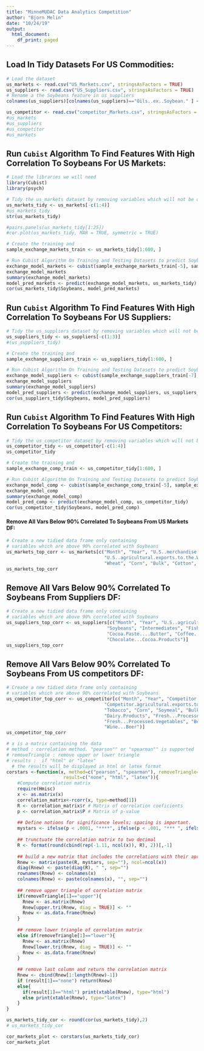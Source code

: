 ```yaml
---
title: "MinneMUDAC Data Analytics Competition"
author: "Bjorn Melin"
date: "10/24/19"
output:
  html_document:
    df_print: paged
---
```




## Load In Tidy Datasets For US Commodities:

```r
# Load the dataset
us_markets <- read.csv("US_Markets.csv", stringsAsFactors = TRUE)
us_suppliers <- read.csv("US_Suppliers.csv", stringsAsFactors = TRUE)
# Rename a the Soybeans feature in us_suppliers
colnames(us_suppliers)[colnames(us_suppliers)=="Oils..ex..Soybean." ] <- "Soybeans"

us_competitor <- read.csv("competitor_Markets.csv", stringsAsFactors = TRUE)
#us_markets
#us_suppliers
#us_competitor
#us_markets
```  



## Run `Cubist` Algorithm To Find Features With High Correlation To Soybeans For US Markets:

```r
# Load the libraries we will need
library(Cubist)
library(psych)

# Tidy the us_markets dataset by removing variables which will not be of interest
us_markets_tidy <- us_markets[-c(1:4)]
#us_markets_tidy
str(us_markets_tidy)

#pairs.panels(us_markets_tidy[1:25])
#cor.plot(us_markets_tidy, MAR = TRUE, symmetric = TRUE)

# Create the training and 
sample_exchange_markets_train <- us_markets_tidy[1:600, ]

# Run Cubist Algorithm On Training and Testing Datasets to predict Soybean
exchange_model_markets <- cubist(sample_exchange_markets_train[-5], sample_exchange_markets_train$Soybeans)
exchange_model_markets
summary(exchange_model_markets)
model_pred_markets <- predict(exchange_model_markets, us_markets_tidy)
cor(us_markets_tidy$Soybeans, model_pred_markets)
```




## Run `Cubist` Algorithm To Find Features With High Correlation To Soybeans For US Suppliers:

```r
# Tidy the us_suppliers dataset by removing variables which will not be of interest
us_suppliers_tidy <- us_suppliers[-c(1:3)]
#(us_suppliers_tidy)

# Create the training and 
sample_exchange_suppliers_train <- us_suppliers_tidy[1:600, ]

# Run Cubist Algorithm On Training and Testing Datasets to predict Soybean
exchange_model_suppliers <- cubist(sample_exchange_suppliers_train[-7], sample_exchange_suppliers_train$Soybeans)
exchange_model_suppliers
summary(exchange_model_suppliers)
model_pred_suppliers <- predict(exchange_model_suppliers, us_suppliers_tidy)
cor(us_suppliers_tidy$Soybeans, model_pred_suppliers)
```






## Run `Cubist` Algorithm To Find Features With High Correlation To Soybeans For US Competitors:

```r
# Tidy the us_competitor dataset by removing variables which will not be of interest
us_competitor_tidy <- us_competitor[-c(1:4)]
us_competitor_tidy

# Create the training and 
sample_exchange_comp_train <- us_competitor_tidy[1:600, ]

# Run Cubist Algorithm On Training and Testing Datasets to predict Soybean
exchange_model_comp <- cubist(sample_exchange_comp_train[-5], sample_exchange_comp_train$Soybeans)
exchange_model_comp
summary(exchange_model_comp)
model_pred_comp <- predict(exchange_model_comp, us_competitor_tidy)
cor(us_competitor_tidy$Soybeans, model_pred_comp)
```



#### Remove All Vars Below 90% Correlated To Soybeans From US Markets DF:

```r
# Create a new tidied data frame only containing 
# variables which are above 90% correlated with Soybeans
us_markets_top_corr <- us_markets[c("Month", "Year", "U.S..merchandise.exports.to.the.World",   
                                    "U.S..agricultural.exports.to.the.World", "Soybeans", "Hides...Skins", 
                                    "Wheat", "Corn", "Bulk", "Cotton", "Wine...Beer")]
us_markets_top_corr
```


## Remove All Vars Below 90% Correlated To Soybeans From Suppliers DF:

```r
# Create a new tidied data frame only containing 
# variables which are above 90% correlated with Soybeans
us_suppliers_top_corr <- us_suppliers[c("Month", "Year", "U.S..agricultural.imports",   
                                     "Soybeans", "Intermediates", "Fish.Products", 
                                     "Cocoa.Paste....Butter", "Coffee..Unroasted",
                                     "Chocolate...Cocoa.Products")]
us_suppliers_top_corr
```



## Remove All Vars Below 90% Correlated To Soybeans From US competitors DF:

```r
# Create a new tidied data frame only containing 
# variables which are above 90% correlated with Soybeans
us_competitor_top_corr <- us_competitor[c("Month", "Year", "Competitor.merchandise.exports.to.the.World" ,   
                                    "Competitor.agricultural.exports.to.the.World", "Soybeans", 
                                    "Tobacco", "Corn", "Soymeal", "Bulk", "Rice", "Tree.Nuts",
                                    "Dairy.Products", "Fresh...Processed.Fruit",
                                    "Fresh...Processed.Vegetables", "Beef...Beef.Products",
                                    "Wine...Beer")]
us_competitor_top_corr
```




```r
# x is a matrix containing the data
# method : correlation method. "pearson"" or "spearman"" is supported
# removeTriangle : remove upper or lower triangle
# results :  if "html" or "latex"
  # the results will be displayed in html or latex format
corstars <-function(x, method=c("pearson", "spearman"), removeTriangle=c("upper", "lower"),
                     result=c("none", "html", "latex")){
    #Compute correlation matrix
    require(Hmisc)
    x <- as.matrix(x)
    correlation_matrix<-rcorr(x, type=method[1])
    R <- correlation_matrix$r # Matrix of correlation coeficients
    p <- correlation_matrix$P # Matrix of p-value 
    
    ## Define notions for significance levels; spacing is important.
    mystars <- ifelse(p < .0001, "****", ifelse(p < .001, "*** ", ifelse(p < .01, "**  ", ifelse(p < .05, "*   ", "    "))))
    
    ## trunctuate the correlation matrix to two decimal
    R <- format(round(cbind(rep(-1.11, ncol(x)), R), 2))[,-1]
    
    ## build a new matrix that includes the correlations with their apropriate stars
    Rnew <- matrix(paste(R, mystars, sep=""), ncol=ncol(x))
    diag(Rnew) <- paste(diag(R), " ", sep="")
    rownames(Rnew) <- colnames(x)
    colnames(Rnew) <- paste(colnames(x), "", sep="")
    
    ## remove upper triangle of correlation matrix
    if(removeTriangle[1]=="upper"){
      Rnew <- as.matrix(Rnew)
      Rnew[upper.tri(Rnew, diag = TRUE)] <- ""
      Rnew <- as.data.frame(Rnew)
    }
    
    ## remove lower triangle of correlation matrix
    else if(removeTriangle[1]=="lower"){
      Rnew <- as.matrix(Rnew)
      Rnew[lower.tri(Rnew, diag = TRUE)] <- ""
      Rnew <- as.data.frame(Rnew)
    }
    
    ## remove last column and return the correlation matrix
    Rnew <- cbind(Rnew[1:length(Rnew)-1])
    if (result[1]=="none") return(Rnew)
    else{
      if(result[1]=="html") print(xtable(Rnew), type="html")
      else print(xtable(Rnew), type="latex") 
    }
} 
```


```r
us_markets_tidy_cor <- round(cor(us_markets_tidy),2)
# us_markets_tidy_cor

cor_markets_plot <- corstars(us_markets_tidy_cor)
cor_markets_plot
```




